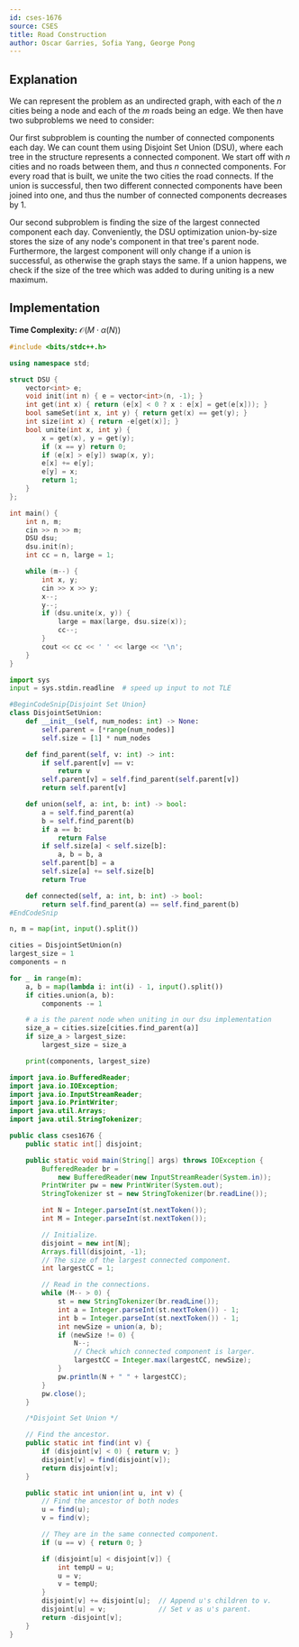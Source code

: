 ```yaml
---
id: cses-1676
source: CSES
title: Road Construction
author: Oscar Garries, Sofia Yang, George Pong
---
```


## Explanation

We can represent the problem as an undirected graph, with each of the $n$ cities being a node and each of the $m$ roads being an edge. We then have two subproblems we need to consider:

Our first subproblem is counting the number of connected components each day. We can count them using Disjoint Set Union (DSU), where each tree in the structure represents a connected component. We start off with $n$ cities and no roads between them, and thus $n$ connected components. For every road that is built, we unite the two cities the road connects. If the union is successful, then two different connected components have been joined into one, and thus the number of connected components decreases by 1.

Our second subproblem is finding the size of the largest connected component each day. Conveniently, the DSU optimization union-by-size stores the size of any node's component in that tree's parent node. Furthermore, the largest component will only change if a union is successful, as otherwise the graph stays the same. If a union happens, we check if the size of the tree which was added to during uniting is a new maximum.

## Implementation

**Time Complexity:** $\mathcal{O}(M \cdot \alpha(N))$

<LanguageSection>

<CPPSection>

```cpp
#include <bits/stdc++.h>

using namespace std;

struct DSU {
	vector<int> e;
	void init(int n) { e = vector<int>(n, -1); }
	int get(int x) { return (e[x] < 0 ? x : e[x] = get(e[x])); }
	bool sameSet(int x, int y) { return get(x) == get(y); }
	int size(int x) { return -e[get(x)]; }
	bool unite(int x, int y) {
		x = get(x), y = get(y);
		if (x == y) return 0;
		if (e[x] > e[y]) swap(x, y);
		e[x] += e[y];
		e[y] = x;
		return 1;
	}
};

int main() {
	int n, m;
	cin >> n >> m;
	DSU dsu;
	dsu.init(n);
	int cc = n, large = 1;

	while (m--) {
		int x, y;
		cin >> x >> y;
		x--;
		y--;
		if (dsu.unite(x, y)) {
			large = max(large, dsu.size(x));
			cc--;
		}
		cout << cc << ' ' << large << '\n';
	}
}
```

</CPPSection>

<PySection>

```py
import sys
input = sys.stdin.readline  # speed up input to not TLE

#BeginCodeSnip{Disjoint Set Union}
class DisjointSetUnion:
	def __init__(self, num_nodes: int) -> None:
		self.parent = [*range(num_nodes)]
		self.size = [1] * num_nodes

	def find_parent(self, v: int) -> int:
		if self.parent[v] == v:
			return v
		self.parent[v] = self.find_parent(self.parent[v])
		return self.parent[v]

	def union(self, a: int, b: int) -> bool:
		a = self.find_parent(a)
		b = self.find_parent(b)
		if a == b:
			return False
		if self.size[a] < self.size[b]:
			a, b = b, a
		self.parent[b] = a
		self.size[a] += self.size[b]
		return True

	def connected(self, a: int, b: int) -> bool:
		return self.find_parent(a) == self.find_parent(b)
#EndCodeSnip

n, m = map(int, input().split())

cities = DisjointSetUnion(n)
largest_size = 1
components = n

for _ in range(m):
	a, b = map(lambda i: int(i) - 1, input().split())
	if cities.union(a, b):
		components -= 1

	# a is the parent node when uniting in our dsu implementation
	size_a = cities.size[cities.find_parent(a)]
	if size_a > largest_size:
		largest_size = size_a

	print(components, largest_size)
```

</PySection>

<JavaSection>

```java
import java.io.BufferedReader;
import java.io.IOException;
import java.io.InputStreamReader;
import java.io.PrintWriter;
import java.util.Arrays;
import java.util.StringTokenizer;

public class cses1676 {
	public static int[] disjoint;

	public static void main(String[] args) throws IOException {
		BufferedReader br =
		    new BufferedReader(new InputStreamReader(System.in));
		PrintWriter pw = new PrintWriter(System.out);
		StringTokenizer st = new StringTokenizer(br.readLine());

		int N = Integer.parseInt(st.nextToken());
		int M = Integer.parseInt(st.nextToken());

		// Initialize.
		disjoint = new int[N];
		Arrays.fill(disjoint, -1);
		// The size of the largest connected component.
		int largestCC = 1;

		// Read in the connections.
		while (M-- > 0) {
			st = new StringTokenizer(br.readLine());
			int a = Integer.parseInt(st.nextToken()) - 1;
			int b = Integer.parseInt(st.nextToken()) - 1;
			int newSize = union(a, b);
			if (newSize != 0) {
				N--;
				// Check which connected component is larger.
				largestCC = Integer.max(largestCC, newSize);
			}
			pw.println(N + " " + largestCC);
		}
		pw.close();
	}

	/*Disjoint Set Union */

	// Find the ancestor.
	public static int find(int v) {
		if (disjoint[v] < 0) { return v; }
		disjoint[v] = find(disjoint[v]);
		return disjoint[v];
	}

	public static int union(int u, int v) {
		// Find the ancestor of both nodes
		u = find(u);
		v = find(v);

		// They are in the same connected component.
		if (u == v) { return 0; }

		if (disjoint[u] < disjoint[v]) {
			int tempU = u;
			u = v;
			v = tempU;
		}
		disjoint[v] += disjoint[u];  // Append u's children to v.
		disjoint[u] = v;             // Set v as u's parent.
		return -disjoint[v];
	}
}
```

</JavaSection>

</LanguageSection>

